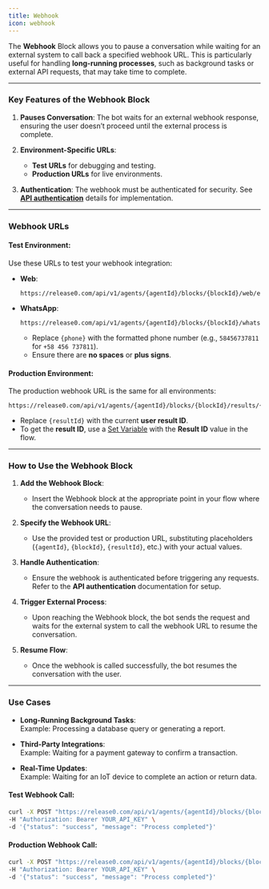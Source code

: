 ```yaml
---
title: Webhook
icon: webhook
---
```

The **Webhook** Block allows you to pause a conversation while waiting for an external system to call back a specified webhook URL. This is particularly useful for handling **long-running processes**, such as background tasks or external API requests, that may take time to complete.

---

### **Key Features of the Webhook Block**
1. **Pauses Conversation**: 
   The bot waits for an external webhook response, ensuring the user doesn’t proceed until the external process is complete.
   
2. **Environment-Specific URLs**:
   - **Test URLs** for debugging and testing.
   - **Production URLs** for live environments.

3. **Authentication**:
   The webhook must be authenticated for security. See **[API authentication](/help/api-reference/authentication)** details for implementation.

---

### **Webhook URLs**

#### **Test Environment**:
Use these URLs to test your webhook integration:  

- **Web**:  
  ```text
  https://release0.com/api/v1/agents/{agentId}/blocks/{blockId}/web/executeTestWebhook
  ```
  
- **WhatsApp**:  
  ```text
  https://release0.com/api/v1/agents/{agentId}/blocks/{blockId}/whatsapp/{phone}/executeTestWebhook
  ```
  - Replace `{phone}` with the formatted phone number (e.g., `58456737811` for `+58 456 737811`).  
  - Ensure there are **no spaces** or **plus signs**.

#### **Production Environment**:
The production webhook URL is the same for all environments:  
```text
https://release0.com/api/v1/agents/{agentId}/blocks/{blockId}/results/{resultId}/executeWebhook
```
- Replace `{resultId}` with the current **user result ID**.
- To get the **result ID**, use a [Set Variable](/help/editor/blocks/logic/set-variable) with the **Result ID** value in the flow.

---

### **How to Use the Webhook Block**
1. **Add the Webhook Block**:
   - Insert the Webhook block at the appropriate point in your flow where the conversation needs to pause.

2. **Specify the Webhook URL**:
   - Use the provided test or production URL, substituting placeholders (`{agentId}`, `{blockId}`, `{resultId}`, etc.) with your actual values.

3. **Handle Authentication**:
   - Ensure the webhook is authenticated before triggering any requests. Refer to the **API authentication** documentation for setup.

4. **Trigger External Process**:
   - Upon reaching the Webhook block, the bot sends the request and waits for the external system to call the webhook URL to resume the conversation.

5. **Resume Flow**:
   - Once the webhook is called successfully, the bot resumes the conversation with the user.

---

### **Use Cases**
- **Long-Running Background Tasks**:  
  Example: Processing a database query or generating a report.
  
- **Third-Party Integrations**:  
  Example: Waiting for a payment gateway to confirm a transaction.

- **Real-Time Updates**:  
  Example: Waiting for an IoT device to complete an action or return data.


#### **Test Webhook Call**:
```bash
curl -X POST "https://release0.com/api/v1/agents/{agentId}/blocks/{blockId}/web/executeTestWebhook" \
-H "Authorization: Bearer YOUR_API_KEY" \
-d '{"status": "success", "message": "Process completed"}'
```

#### **Production Webhook Call**:
```bash
curl -X POST "https://release0.com/api/v1/agents/{agentId}/blocks/{blockId}/results/{resultId}/executeWebhook" \
-H "Authorization: Bearer YOUR_API_KEY" \
-d '{"status": "success", "message": "Process completed"}'
```
